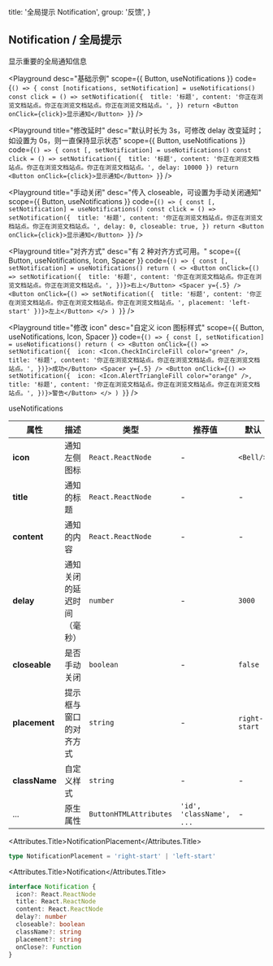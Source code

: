
  title: '全局提示 Notification',
  group: '反馈',
}

## Notification / 全局提示

显示重要的全局通知信息

<Playground
  desc="基础示例"
  scope={{ Button, useNotifications }}
  code={`
    () => {
      const [notifications, setNotification] = useNotifications()
      const click = () => setNotification({ 
        title: '标题',
        content: '你正在浏览文档站点。你正在浏览文档站点。你正在浏览文档站点。',
      })
      return <Button onClick={click}>显示通知</Button>
    }
  `}
/>

<Playground
  title="修改延时"
  desc="默认时长为 3s，可修改 delay 改变延时；如设置为 0s，则一直保持显示状态"
  scope={{ Button, useNotifications }}
  code={`
() => {
  const [, setNotification] = useNotifications()
  const click = () => setNotification({ 
    title: '标题',
    content: '你正在浏览文档站点。你正在浏览文档站点。你正在浏览文档站点。',
    delay: 10000
  })
  return <Button onClick={click}>显示通知</Button>
}
`}
/>

<Playground
  title="手动关闭"
  desc="传入 closeable，可设置为手动关闭通知"
  scope={{ Button, useNotifications }}
  code={`
() => {
  const [, setNotification] = useNotifications()
  const click = () => setNotification({ 
    title: '标题',
    content: '你正在浏览文档站点。你正在浏览文档站点。你正在浏览文档站点。',
    delay: 0,
    closeable: true,
  })
  return <Button onClick={click}>显示通知</Button>
}
`}
/>

<Playground
  title="对齐方式"
  desc="有 2 种对齐方式可用。"
  scope={{ Button, useNotifications, Icon, Spacer }}
  code={`
() => {
  const [, setNotification] = useNotifications()
  return (
    <>
      <Button onClick={() => setNotification({ 
        title: '标题',
        content: '你正在浏览文档站点。你正在浏览文档站点。你正在浏览文档站点。',
      })}>右上</Button>
      <Spacer y={.5} />
      <Button onClick={() => setNotification({ 
        title: '标题',
        content: '你正在浏览文档站点。你正在浏览文档站点。你正在浏览文档站点。',
        placement: 'left-start'
      })}>左上</Button>
    </>
  )
}
`}
/>

<Playground
  title="修改 icon"
  desc="自定义 icon 图标样式"
  scope={{ Button, useNotifications, Icon, Spacer }}
  code={`
() => {
  const [, setNotification] = useNotifications()
  return (
    <>
      <Button onClick={() => setNotification({ 
        icon: <Icon.CheckInCircleFill color="green" />,
        title: '标题',
        content: '你正在浏览文档站点。你正在浏览文档站点。你正在浏览文档站点。',
      })}>成功</Button>
      <Spacer y={.5} />
      <Button onClick={() => setNotification({ 
        icon: <Icon.AlertTriangleFill color="orange" />,
        title: '标题',
        content: '你正在浏览文档站点。你正在浏览文档站点。你正在浏览文档站点。',
      })}>警告</Button>
    </>
  )
}
`}
/>

<Attributes edit="/pages/zh-cn/components/notification.mdx">
<Attributes.Title>useNotifications</Attributes.Title>

| 属性          | 描述                       | 类型                   | 推荐值                   | 默认          |
| ------------- | -------------------------- | ---------------------- | ------------------------ | ------------- |
| **icon**      | 通知左侧图标               | `React.ReactNode`      | -                        | `<Bell/>`     |
| **title**     | 通知的标题                 | `React.ReactNode`      | -                        | -             |
| **content**   | 通知的内容                 | `React.ReactNode`      | -                        | -             |
| **delay**     | 通知关闭的延迟时间（毫秒） | `number`               | -                        | `3000`        |
| **closeable** | 是否手动关闭               | `boolean`              | -                        | `false`       |
| **placement** | 提示框与窗口的对齐方式     | `string`               | -                        | `right-start` |
| **className** | 自定义样式                 | `string`               | -                        | -             |
| ...           | 原生属性                   | `ButtonHTMLAttributes` | `'id', 'className', ...` | -             |

<Attributes.Title>NotificationPlacement</Attributes.Title>

```ts
type NotificationPlacement = 'right-start' | 'left-start'
```

<Attributes.Title>Notification</Attributes.Title>

```ts
interface Notification {
  icon?: React.ReactNode
  title: React.ReactNode
  content: React.ReactNode
  delay?: number
  closeable?: boolean
  className?: string
  placement?: string
  onClose?: Function
}
```

</Attributes>

